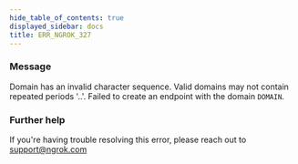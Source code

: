 ```yaml
---
hide_table_of_contents: true
displayed_sidebar: docs
title: ERR_NGROK_327
---
```


### Message

Domain has an invalid character sequence. Valid domains may not contain repeated periods '..'. Failed to create an endpoint with the domain `DOMAIN`.

<ErrorDetails />

### Further help

If you're having trouble resolving this error, please reach out to [support@ngrok.com](mailto:support@ngrok.com?subject=Help%20with%20ERR_NGROK_327)
